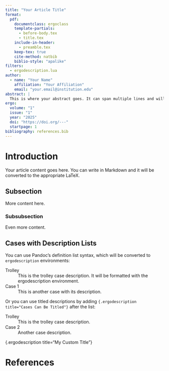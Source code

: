 ```yaml
---
title: "Your Article Title"
format:
  pdf:
    documentclass: ergoclass
    template-partials:
      - before-body.tex
      - title.tex
    include-in-header:
      - preamble.tex
    keep-tex: true
    cite-method: natbib
    biblio-style: "apalike"
filters:
  - ergodescription.lua
author:
  - name: "Your Name"
    affiliation: "Your Affiliation"
    email: "your.email@institution.edu"
abstract: |
  This is where your abstract goes. It can span multiple lines and will be properly formatted according to the Ergo style.
ergo:
  volume: "1"
  issue: "1"
  year: "2025"
  doi: "https://doi.org/---"
  startpage: 1
bibliography: references.bib
---
```


# Introduction

Your article content goes here. You can write in Markdown and it will be converted to the appropriate LaTeX.

## Subsection

More content here.

### Subsubsection

Even more content.

## Cases with Description Lists

You can use Pandoc's definition list syntax, which will be converted to `ergodescription` environments:

Trolley
:   This is the trolley case description. It will be formatted with the ergodescription environment.

Case 1
:   This is another case with its description.

Or you can use titled descriptions by adding `{.ergodescription title="Cases Can Be Titled"}` after the list:

Trolley
:   This is the trolley case description.

Case 2
:   Another case description.

{.ergodescription title="My Custom Title"}

# References

::: {#refs}
:::
